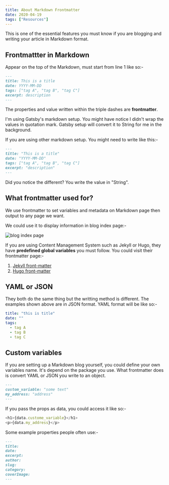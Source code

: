 ```yaml
---
title: About Markdown Frontmatter
date: 2020-04-19
tags: ["Resources"]
---
```


This is one of the essential features you must know if you are blogging and writing your article in Markdown format.

## Frontmattter in Markdown

Appear on the top of the Markdown, must start from line 1 like so:-

```md
---
title: This is a title
date: YYYY-MM-DD
tags: ["tag A", "tag B", "tag C"]
excerpt: description
---
```

The properties and value written within the triple dashes are **frontmatter**.

I'm using Gatsby's markdown setup. You might have notice I didn't wrap the values in quotation mark. Gatsby setup will convert it to String for me in the background.

If you are using other markdown setup. You might need to write like this:-

```md
---
title: "This is a title"
date: "YYYY-MM-DD"
tags: ["tag A", "tag B", "tag C"]
excerpt: "description"
---
```

Did you notice the different? You write the value in "String".

## What frontmatter used for?

We use frontmatter to set variables and metadata on Markdown page then output to any page we want.

We could use it to display information in blog index page:-

![blog index page](../assets/blog-index-page.jpg)

If you are using Content Management System such as Jekyll or Hugo, they have **predefined global variables** you must follow. You could visit their frontmatter page:-

<ol>
  <li>
    <a
      href="https://jekyllrb.com/docs/front-matter/"
      target="_blank"
      rel="noreferrer noopener"
    >
      Jekyll front-matter
    </a>
  </li>
  <li>
    <a
      href="https://gohugo.io/content-management/front-matter/"
      target="_blank"
      rel="noreferrer noopener"
    >
      Hugo front-matter
    </a>
  </li>
</ol>

## YAML or JSON

They both do the same thing but the writting method is different. The examples shown above are in JSON format. YAML format will be like so:-

```yaml
title: "this is title"
date: ""
tags:
  - tag A
  - tag B
  - tag C
```

## Custom variables

If you are setting up a Markdown blog yourself, you could define your own variables name. It's depend on the package you use. What frontmatter does is convert YAML or JSON you write to an object.

```md
---
custom_variable: "some text"
my_address: "address"
---
```

If you pass the props as data, you could access it like so:-

```js
<h1>{data.custome_variable}</h1>
<p>{data.my_address}</p>
```

Some example properties people often use:-

```md
---
title:
date:
excerpt:
author:
slug:
category:
coverImage:
---
```
